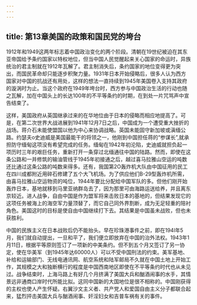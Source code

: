 ```yaml
---
---
---
```

title: 第13章美国的政策和国民党的垮台
---




1912年和1949这两年标志着中国政治变化的两个阶段。清朝在19世纪被迫在其东亚帝国给予条约国家以特权地位，但当中国人民觉醒起来关心国家的命运时，异族统治的君主制就在1912年瓦解了。君主制消失后，条约国家的地位变得更为突出，而国民革命却只能逐步积聚力量。1931年日本开始侵略后，很多人认为西方国家对中国的抗战还有用处，这样的想法一直持续到1945年美国卷入支持其政府的漩涡时为止。当这个政府在1949年垮台时，西方参与中国政治生活的行动也随之瓦解，加在中国头上的长达100年的不平等条约的时期，在到处一片咒骂声中宣告结束了。

这样，美国政府从英国继承过来的在华地位由于日本的侵略而相应地提高了。可是，在第二次世界大战进展到1941年12月7日之后，中国成为一个遭受重大挫折的战场。蒋介石未能使盟国以他为中心来协调战略。英国未能固守新加坡或滇缅公路。约瑟夫o史迪威是美国最能干的将领之一，他刚到中国担任蒋的“参谋长”,就承担防守缅甸这项没有希望完成的任务。缅甸在1942年初沦陷，史迪威就担负起一项历时三年的艰巨任务，重新打开一条穿过北缅通往中国的陆路。然而，即使在这条公路和一并修筑的输油管线于1945年初接通之后，越过喜马拉雅山空运的吨数还比通过这条公路的吨数来得多。还有，我国第2O轰炸机大队由中国征用的民工在四川成都附近用碎石修建了五个大飞机场。为了供应他们B-29型轰炸机所需，由喜马拉雅山空运物资的吨位，1944年要比分配给中国军队的多。但他们刚开始轰炸日本，基地就移到马里亚纳群岛去了，因为那里可由海路运送给养，并且离东京较近。进人战争，自由中国是作为盟军将来击败日本的基地的，但结果发现它的这项任务被海上的海空军力量顶替了，而它自己同外界割断，成为无足轻重的陪衬角色。美国这时的目标是使自由中国继续打下去。其结果是中国虽未战败，但也未获胜利。

中国的民族主义在日本战败后仍不能抬头。早在珍珠港事件之前，即在194l年5月，我们就自动提出，一旦和平了，我们便立即放弃在中国的治外法权。1943年1月11日，根据平等原则签订了一项新的中美条约。但不到五个月又签订了另一协定，使在华美军（到1945年达60000人）可以不受中国刑法的约束。美军基地、补给和运输部门、无线电通讯网、航空系统和陆军邮局不久就在中国土地上开始工作，其规模之大和独断横行的程度是中国西南地区即使在不平等条约时代也从未见过。战争结束时，上海马路上有好几个月挤满了美国大兵和酗酒闹事的水手，其情景远非通商口岸时代所能比拟。这同中国新的大国地位是很不相称的。中国刚获得的主权也使人产生怀疑。右翼沙文主义者、共产党人和爱国自由主义分子都联合起来，猛烈抨击美国大兵与酗酒闹事、奸淫妇女和吉普车祸有关的事件。